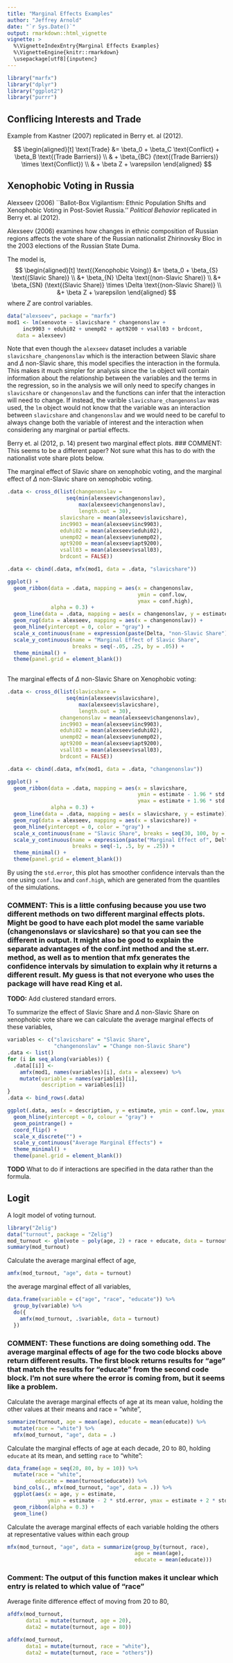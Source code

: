 ```yaml
---
title: "Marginal Effects Examples"
author: "Jeffrey Arnold"
date: "`r Sys.Date()`"
output: rmarkdown::html_vignette
vignette: >
  %\VignetteIndexEntry{Marginal Effects Examples}
  %\VignetteEngine{knitr::rmarkdown}
  \usepackage[utf8]{inputenc}
---
```


```r
library("marfx")
library("dplyr")
library("ggplot2")
library("purrr")
```

## Conflicing Interests and Trade

Example from Kastner (2007) replicated in Berry et. al (2012).

$$
\begin{aligned}[t]
\text{Trade} &= \beta_0 + \beta_C \text{Conflict} + \beta_B \text{(Trade Barriers)}  \\
& + \beta_{BC} (\text{(Trade Barriers)} \times \text{Conflict}) \\
& + \beta Z + \varepsilon 
\end{aligned}
$$



## Xenophobic Voting in Russia

Alexseev (2006) ``Ballot-Box Vigilantism: Ethnic
Population Shifts and Xenophobic Voting in Post-Soviet
Russia.'' *Political Behavior* replicated in Berry et. al (2012).

Alexseev (2006) examines how changes in ethnic composition of Russian regions affects the vote share of the Russian nationalist Zhirinovsky Bloc in the 2003 elections of the Russian State Duma.

The model is,
$$
\begin{aligned}[t]
\text{(Xenophobic Voing)} &= \beta_0 + \beta_{S} \text{(Slavic Share)} \\
&+ \beta_{N} \Delta \text{(non-Slavic Share)} \\
&+ \beta_{SN} (\text{(Slavic Share)} \times \Delta \text{(non-Slavic Share)} \\
&+ \beta Z + \varepsilon
\end{aligned}
$$
where $Z$ are control variables.
```r
data("alexseev", package = "marfx")
mod1 <- lm(xenovote ~ slavicshare * changenonslav +
     inc9903 + eduhi02 + unemp02 + apt9200 + vsall03 + brdcont, 
   data = alexseev)
```
Note that even though the `alexseev` dataset includes a variable
`slavicshare_changenonslav` which is the interaction between Slavic share and $\Delta$ non-Slavic share, this model specifies the interaction in the formula. This makes it much simpler for analysis since the `lm` object will contain information about the relationship between the variables and the terms in the regression, so in the analysis we will only need to specify changes in `slavicshare` or `changenonslav` and the functions can infer that the interaction will need to change.  If instead, the varible `slavicshare_changenonslav` was used, the `lm` object would not know that the variable was an interaction between `slavicshare` and `changenonslav` and we would need to be careful to always change both the variable of interest and the interaction when considering any marginal or partial effects.

Berry et. al (2012, p. 14) present two marginal effect plots.
### COMMENT: This seems to be a different paper? Not sure what this has to do with the nationalist vote share plots below.

The marginal effect of Slavic share on xenophobic voting, and the marginal effect of $\Delta$ non-Slavic share on xenophobic voting.
```r
.data <- cross_d(list(changenonslav =
                   seq(min(alexseev$changenonslav),
                       max(alexseev$changenonslav),
                       length.out = 30),
                 slavicshare = mean(alexseev$slavicshare),
                 inc9903 = mean(alexseev$inc9903),
                 eduhi02 = mean(alexseev$eduhi02),
                 unemp02 = mean(alexseev$unemp02),
                 apt9200 = mean(alexseev$apt9200),
                 vsall03 = mean(alexseev$vsall03),
                 brdcont = FALSE))

.data <- cbind(.data, mfx(mod1, data = .data, "slavicshare"))

ggplot() +
  geom_ribbon(data = .data, mapping = aes(x = changenonslav, 
                                          ymin = conf.low, 
                                          ymax = conf.high),
              alpha = 0.3) +
  geom_line(data = .data, mapping = aes(x = changenonslav, y = estimate)) +
  geom_rug(data = alexseev, mapping = aes(x = changenonslav)) +
  geom_hline(yintercept = 0, color = "gray") + 
  scale_x_continuous(name = expression(paste(Delta, "non-Slavic Share")), breaks = seq(-2, 12, by = 2)) +
  scale_y_continuous(name = "Marginal Effect of Slavic Share",
                     breaks = seq(-.05, .25, by = .05)) +
  theme_minimal() +
  theme(panel.grid = element_blank())
     
```
The marginal effects of $\Delta$ non-Slavic Share on Xenophobic voting:
```r
.data <- cross_d(list(slavicshare =
                   seq(min(alexseev$slavicshare),
                       max(alexseev$slavicshare),
                       length.out = 30),
                 changenonslav = mean(alexseev$changenonslav),
                 inc9903 = mean(alexseev$inc9903),
                 eduhi02 = mean(alexseev$eduhi02),
                 unemp02 = mean(alexseev$unemp02),
                 apt9200 = mean(alexseev$apt9200),
                 vsall03 = mean(alexseev$vsall03),
                 brdcont = FALSE))

.data <- cbind(.data, mfx(mod1, data = .data, "changenonslav"))

ggplot() +
  geom_ribbon(data = .data, mapping = aes(x = slavicshare,
                                          ymin = estimate - 1.96 * std.error, 
                                          ymax = estimate + 1.96 * std.error),
              alpha = 0.3) +
  geom_line(data = .data, mapping = aes(x = slavicshare, y = estimate)) +
  geom_rug(data = alexseev, mapping = aes(x = slavicshare)) +
  geom_hline(yintercept = 0, color = "gray") + 
  scale_x_continuous(name = "Slavic Share", breaks = seq(30, 100, by = 10)) +
  scale_y_continuous(name = expression(paste("Marginal Effect of", Delta, "non-Slavic Share")),
                     breaks = seq(-1, .5, by = .25)) +
  theme_minimal() +
  theme(panel.grid = element_blank())
```
By using the `std.error`, this plot has smoother confidence intervals than the one using `conf.low` and `conf.high`, which are generated from the quantiles of the simulations.

### COMMENT: This is a little confusing because you use two different methods on two different marginal effects plots. Might be good to have each plot model the same variable (changenonslavs or slavicshare) so that you can see the different in output. It might also be good to explain the separate advantages of the conf.int method and the  st.err. method, as well as to mention that mfx generates the confidence intervals by simulation to explain why it returns a different result. My guess is that not everyone who uses the package will have read King et al.


**TODO:** Add clustered standard errors.

To summarize the effect of Slavic Share and $\Delta$ non-Slavic Share on xenophobic vote share we can calculate the average marginal effects of these variables,
```r
variables <- c("slavicshare" = "Slavic Share",
               "changenonslav" = "Change non-Slavic Share")
.data <- list()
for (i in seq_along(variables)) {
  .data[[i]] <-
    amfx(mod1, names(variables)[i], data = alexseev) %>%
    mutate(variable = names(variables)[i],
           description = variables[i])
}
.data <- bind_rows(.data)

ggplot(.data, aes(x = description, y = estimate, ymin = conf.low, ymax = conf.high)) +
  geom_hline(yintercept = 0, colour = "gray") +
  geom_pointrange() +
  coord_flip() +
  scale_x_discrete("") +
  scale_y_continuous("Average Marginal Effects") +
  theme_minimal() +
  theme(panel.grid = element_blank())
```

**TODO** What to do if interactions are specified in the 
data rather than the formula.

## Logit

A logit model of voting turnout.

```r
library("Zelig")
data("turnout", package = "Zelig")
mod_turnout <- glm(vote ~ poly(age, 2) + race + educate, data = turnout, family = binomial)
summary(mod_turnout)
```

Calculate the average marginal effect of age,
```r
amfx(mod_turnout, "age", data = turnout)
```
the average marginal effect of all variables,
```r
data.frame(variable = c("age", "race", "educate")) %>%
  group_by(variable) %>%
  do({
    amfx(mod_turnout, .$variable, data = turnout)
  })

```

### COMMENT: These functions are doing something odd. The average marginal effects of age for the two code blocks above return different results. The first block returns results for "age" that match the results for "educate" from the second code block. I'm not sure where the error is coming from, but it seems like a problem.

Calculate the average marginal effects of age at its mean value, holding the other
values at their means and race = "white",
```r
summarize(turnout, age = mean(age), educate = mean(educate)) %>%
  mutate(race = "white") %>%
  mfx(mod_turnout, "age", data = .)
```
Calculate the marginal effects of age at each decade, 20 to 80, holding `educate` at its mean,
and setting `race` to "white":
```r
data_frame(age = seq(20, 80, by = 10)) %>%
  mutate(race = "white",
         educate = mean(turnout$educate)) %>%
  bind_cols(., mfx(mod_turnout, "age", data = .)) %>%
  ggplot(aes(x = age, y = estimate,
             ymin = estimate - 2 * std.error, ymax = estimate + 2 * std.error)) +
  geom_ribbon(alpha = 0.3) +
  geom_line()
```


Calculate the average marginal effects of each variable holding the others at
representative values within each group
```r
mfx(mod_turnout, "age", data = summarize(group_by(turnout, race),
                                         age = mean(age),
                                         educate = mean(educate)))
```
### Comment: The output of this function makes it unclear which entry is related to which value of "race"

Average finite difference effect of moving from 20 to 80,
```r
afdfx(mod_turnout,
      data1 = mutate(turnout, age = 20),
      data2 = mutate(turnout, age = 80))
```


```r
afdfx(mod_turnout,
      data1 = mutate(turnout, race = "white"),
      data2 = mutate(turnout, race = "others"))
```



